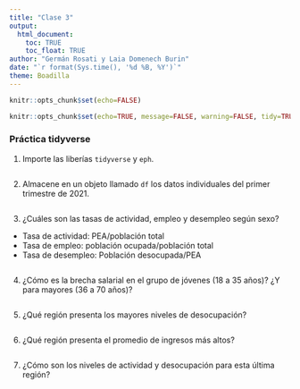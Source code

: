 ```yaml
---
title: "Clase 3"
output: 
  html_document:
    toc: TRUE
    toc_float: TRUE
author: "Germán Rosati y Laia Domenech Burin"
date: "`r format(Sys.time(), '%d %B, %Y')`"
theme: Boadilla
---
```

```r
knitr::opts_chunk$set(echo=FALSE)
```

```r
knitr::opts_chunk$set(echo=TRUE, message=FALSE, warning=FALSE, tidy=TRUE)
```

### Práctica tidyverse

1. Importe las liberías `tidyverse` y `eph`. 

```r

```

2. Almacene en un objeto llamado `df` los datos individuales del primer trimestre de 2021. 

```r

```

3. ¿Cuáles son las tasas de actividad, empleo y desempleo según sexo?
  + Tasa de actividad: PEA/población total
  + Tasa de empleo: población ocupada/población total
  + Tasa de desempleo: Población desocupada/PEA
  
```r
```

4. ¿Cómo es la brecha salarial en el grupo de jóvenes (18 a 35 años)? ¿Y para mayores (36 a 70 años)?

```r

```

5. ¿Qué región presenta los mayores niveles de desocupación? 

```r

```

6. ¿Qué región presenta el promedio de ingresos más altos? 

```r

```

7. ¿Cómo son los niveles de actividad y desocupación para esta última región? 